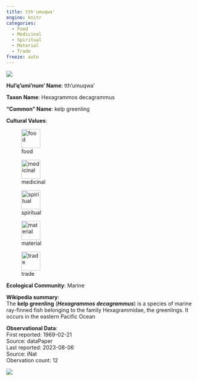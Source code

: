 ```yaml
---
title: tth'umuqwa'
engine: knitr
categories:
  - Food
  - Medicinal
  - Spiritual
  - Material
  - Trade
freeze: auto
---
```

![](https://inaturalist-open-data.s3.amazonaws.com/photos/88389194/medium.jpeg){fig-alt="tth'umuqwa' - kelp greenling"}

**Hul'q'umi'num' Name**: tth'umuqwa'

**Taxon Name**: Hexagrammos decagrammus

**"Common" Name**: kelp greenling

**Cultural Values**:  

::: {layout-nrow=1 style="width:60%"}
![food](/files/food.svg){width=50px}

![medicinal](/files/medicinal.svg){width=50px}

![spiritual](/files/spiritual.svg){width=50px}

![material](/files/material.svg){width=50px}

![trade](/files/trade.svg){width=50px}
:::

**Ecological Community**: Marine

**Wikipedia summary**:  
The <b>kelp greenling</b> (<i><b>Hexagrammos decagrammus</b></i>) is a species of marine ray-finned fish belonging to the family Hexagrammidae, the greenlings.  It occurs in the eastern Pacific Ocean

**Observational Data**:   
First reported: 1969-02-21  
Source: dataPaper  
Last reported: 2023-08-06  
Source: iNat  
Obervation count: 12

![](community_dist.png)

